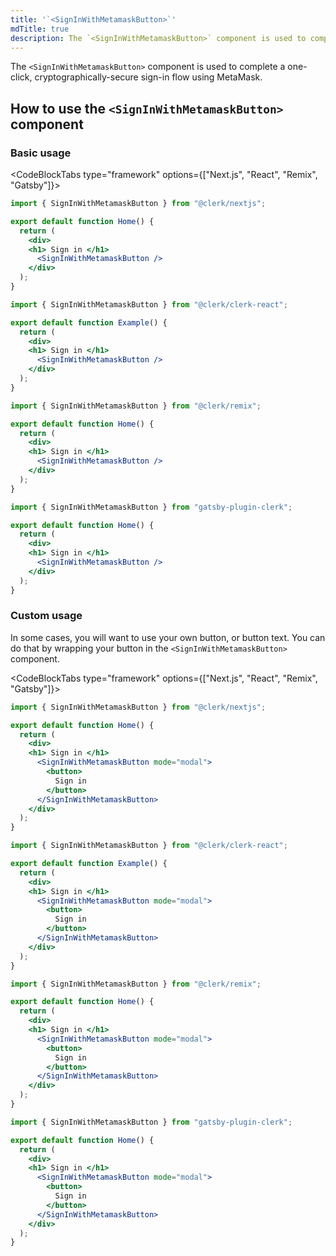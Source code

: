 ```yaml
---
title: '`<SignInWithMetamaskButton>`'
mdTitle: true
description: The `<SignInWithMetamaskButton>` component is used to complete a one-click, cryptographically-secure sign-in flow using MetaMask.
---
```


The `<SignInWithMetamaskButton>` component is used to complete a one-click, cryptographically-secure sign-in flow using MetaMask.

## How to use the `<SignInWithMetamaskButton>` component

### Basic usage

<CodeBlockTabs type="framework" options={["Next.js", "React", "Remix", "Gatsby"]}>
  ```jsx {{ prettier: false, filename: 'pages/index.js' }}
  import { SignInWithMetamaskButton } from "@clerk/nextjs";

  export default function Home() {
    return (
      <div>
      <h1> Sign in </h1>
        <SignInWithMetamaskButton />
      </div>
    );
  }
  ```

  ```jsx {{ prettier: false, filename: 'example.js' }}
  import { SignInWithMetamaskButton } from "@clerk/clerk-react";

  export default function Example() {
    return (
      <div>
      <h1> Sign in </h1>
        <SignInWithMetamaskButton />
      </div>
    );
  }
  ```

  ```jsx {{ prettier: false, filename: 'pages/index.js' }}
  import { SignInWithMetamaskButton } from "@clerk/remix";

  export default function Home() {
    return (
      <div>
      <h1> Sign in </h1>
        <SignInWithMetamaskButton />
      </div>
    );
  }
  ```

  ```jsx {{ prettier: false, filename: 'pages/index.js' }}
  import { SignInWithMetamaskButton } from "gatsby-plugin-clerk";

  export default function Home() {
    return (
      <div>
      <h1> Sign in </h1>
        <SignInWithMetamaskButton />
      </div>
    );
  }
  ```
</CodeBlockTabs>

### Custom usage

In some cases, you will want to use your own button, or button text. You can do that by wrapping your button in the `<SignInWithMetamaskButton>` component.

<CodeBlockTabs type="framework" options={["Next.js", "React", "Remix", "Gatsby"]}>
  ```jsx {{ prettier: false, filename: 'pages/index.js' }}
  import { SignInWithMetamaskButton } from "@clerk/nextjs";

  export default function Home() {
    return (
      <div>
      <h1> Sign in </h1>
        <SignInWithMetamaskButton mode="modal">
          <button>
            Sign in
          </button>
        </SignInWithMetamaskButton>
      </div>
    );
  }
  ```

  ```jsx {{ prettier: false, filename: 'example.js' }}
  import { SignInWithMetamaskButton } from "@clerk/clerk-react";

  export default function Example() {
    return (
      <div>
      <h1> Sign in </h1>
        <SignInWithMetamaskButton mode="modal">
          <button>
            Sign in
          </button>
        </SignInWithMetamaskButton>
      </div>
    );
  }
  ```

  ```jsx {{ prettier: false, filename: 'pages/index.js' }}
  import { SignInWithMetamaskButton } from "@clerk/remix";

  export default function Home() {
    return (
      <div>
      <h1> Sign in </h1>
        <SignInWithMetamaskButton mode="modal">
          <button>
            Sign in
          </button>
        </SignInWithMetamaskButton>
      </div>
    );
  }
  ```

  ```jsx {{ prettier: false, filename: 'pages/index.js' }}
  import { SignInWithMetamaskButton } from "gatsby-plugin-clerk";

  export default function Home() {
    return (
      <div>
      <h1> Sign in </h1>
        <SignInWithMetamaskButton mode="modal">
          <button>
            Sign in
          </button>
        </SignInWithMetamaskButton>
      </div>
    );
  }
  ```
</CodeBlockTabs>
